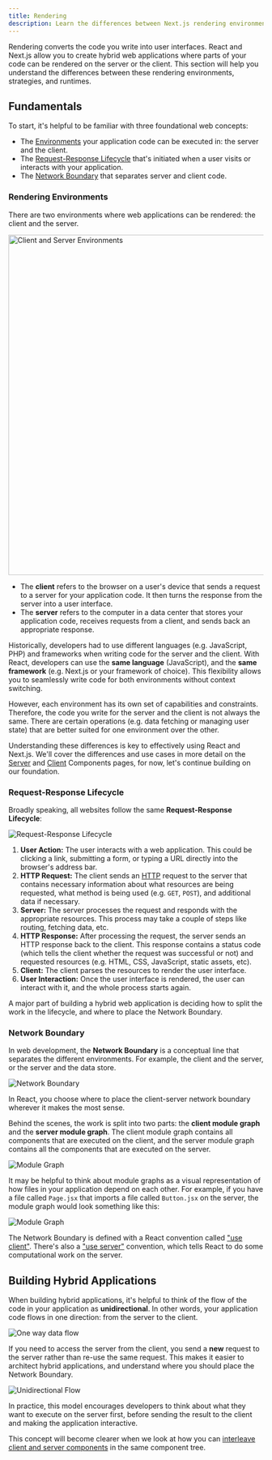 ```yaml
---
title: Rendering
description: Learn the differences between Next.js rendering environments, strategies, and runtimes.
---
```


Rendering converts the code you write into user interfaces. React and Next.js allow you to create hybrid web applications where parts of your code can be rendered on the server or the client. This section will help you understand the differences between these rendering environments, strategies, and runtimes.

## Fundamentals

To start, it's helpful to be familiar with three foundational web concepts:

- The [Environments](#rendering-environments) your application code can be executed in: the server and the client.
- The [Request-Response Lifecycle](#request-response-lifecycle) that's initiated when a user visits or interacts with your application.
- The [Network Boundary](#network-boundary) that separates server and client code.

### Rendering Environments

There are two environments where web applications can be rendered: the client and the server.

<Image
  alt="Client and Server Environments"
  srcLight="/docs/light/client-and-server-environments.png"
  srcDark="/docs/dark/client-and-server-environments.png"
  width="1600"
  height="672"
/>

- The **client** refers to the browser on a user's device that sends a request to a server for your application code. It then turns the response from the server into a user interface.
- The **server** refers to the computer in a data center that stores your application code, receives requests from a client, and sends back an appropriate response.

Historically, developers had to use different languages (e.g. JavaScript, PHP) and frameworks when writing code for the server and the client. With React, developers can use the **same language** (JavaScript), and the **same framework** (e.g. Next.js or your framework of choice). This flexibility allows you to seamlessly write code for both environments without context switching.

However, each environment has its own set of capabilities and constraints. Therefore, the code you write for the server and the client is not always the same. There are certain operations (e.g. data fetching or managing user state) that are better suited for one environment over the other.

Understanding these differences is key to effectively using React and Next.js. We'll cover the differences and use cases in more detail on the [Server](/docs/app/building-your-application/rendering/server-components) and [Client](/docs/app/building-your-application/rendering/client-components) Components pages, for now, let's continue building on our foundation.

### Request-Response Lifecycle

Broadly speaking, all websites follow the same **Request-Response Lifecycle**:

<Image
  alt="Request-Response Lifecycle"
  srcLight="/docs/light/request-response-lifecycle.png"
  srcDark="/docs/dark/request-response-lifecycle.png"
  width=""
  height=""
/>

1. **User Action:** The user interacts with a web application. This could be clicking a link, submitting a form, or typing a URL directly into the browser's address bar.
2. **HTTP Request:** The client sends an [HTTP](https://developer.mozilla.org/en-US/docs/Web/HTTP) request to the server that contains necessary information about what resources are being requested, what method is being used (e.g. `GET`, `POST`), and additional data if necessary.
3. **Server:** The server processes the request and responds with the appropriate resources. This process may take a couple of steps like routing, fetching data, etc.
4. **HTTP Response:** After processing the request, the server sends an HTTP response back to the client. This response contains a status code (which tells the client whether the request was successful or not) and requested resources (e.g. HTML, CSS, JavaScript, static assets, etc).
5. **Client:** The client parses the resources to render the user interface.
6. **User Interaction:** Once the user interface is rendered, the user can interact with it, and the whole process starts again.

A major part of building a hybrid web application is deciding how to split the work in the lifecycle, and where to place the Network Boundary.

### Network Boundary

In web development, the **Network Boundary** is a conceptual line that separates the different environments. For example, the client and the server, or the server and the data store.

<Image
  alt="Network Boundary"
  srcLight="/docs/light/network-boundary.png"
  srcDark="/docs/dark/network-boundary.png"
  width=""
  height=""
/>

In React, you choose where to place the client-server network boundary wherever it makes the most sense.

Behind the scenes, the work is split into two parts: the **client module graph** and the **server module graph**. The client module graph contains all components that are executed on the client, and the server module graph contains all the components that are executed on the server.

<Image
  alt="Module Graph"
  srcLight="/docs/light/server-client-module-graph.png"
  srcDark="/docs/dark/server-client-module-graph.png"
  width=""
  height=""
/>

It may be helpful to think about module graphs as a visual representation of how files in your application depend on each other. For example, if you have a file called `Page.jsx` that imports a file called `Button.jsx` on the server, the module graph would look something like this:

<Image
  alt="Module Graph"
  srcLight="/docs/light/module-graph-example.png"
  srcDark="/docs/dark/module-graph-examples.png"
  width=""
  height=""
/>

The Network Boundary is defined with a React convention called ["use client"](). There's also a ["use server"]() convention, which tells React to do some computational work on the server.

## Building Hybrid Applications

When building hybrid applications, it's helpful to think of the flow of the code in your application as **unidirectional**. In other words, your application code flows in one direction: from the server to the client.

<Image
  alt="One way data flow"
  srcLight="/docs/light/one-way-data-flow.png"
  srcDark="/docs/dark/one-way-data-flow.png"
  width=""
  height=""
/>

If you need to access the server from the client, you send a **new** request to the server rather than re-use the same request. This makes it easier to architect hybrid applications, and understand where you should place the Network Boundary.

<Image
  alt="Unidirectional Flow"
  srcLight="/docs/light/unidirectional-flow.png"
  srcDark="/docs/dark/unidirectional-flow.png"
  width=""
  height=""
/>

In practice, this model encourages developers to think about what they want to execute on the server first, before sending the result to the client and making the application interactive.

This concept will become clearer when we look at how you can [interleave client and server components]() in the same component tree.
